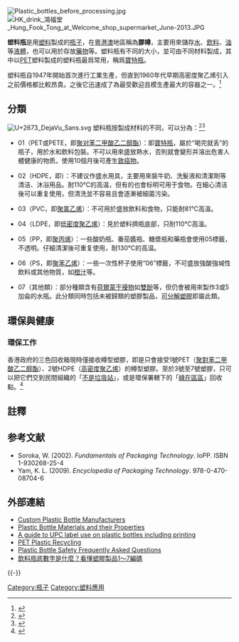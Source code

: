 {{NoteTA
|1=zh-hans:塑料; zh-hant:塑膠;
}}
[[File:Plastic_bottles_before_processing.jpg|thumb]]
[[File:HK_drink_鴻福堂_Hung_Fook_Tong_at_Welcome_shop_supermarket_June-2013.JPG|thumb]]

'''塑料瓶'''是用[[塑料|塑料]]製成的[[瓶子|瓶子]]，在[[粵港澳|粵港澳]]地區稱為'''膠樽'''，主要用來儲存[[水|水]]、[[飲料|飲料]]、[[油|油]]等[[液體|液體]]，也可以用於存放[[藥物|藥物]]等。塑料瓶有不同的大小，並可由不同材料製成，其中以[[聚对苯二甲酸乙二酯|PET]]塑料製成的塑料瓶最爲常用，稱爲[[寶特瓶|寶特瓶]]。

塑料瓶自1947年開始首次進行工業生產，但直到1960年代早期高密度聚乙烯引入之前價格都比較昂貴。之後它迅速成了為最受歡迎且模生產最大的容器之一。<ref name="The History of soft drink Timeline">{{cite web |title=The History of soft drink Timeline|url=http://inventors.about.com/library/weekly/aa091699.htm|accessdate=2008-04-23}}</ref>

== 分類==
{{see|塑膠分類標誌}}
[[File:U+2673_DejaVu_Sans.svg|right]]
塑料瓶按製成材料的不同，可以分為：<ref>{{cite web|title=食品塑料瓶底数字为致癌等级|url=http://health.sina.com.cn/hc/2013-08-28/1143101628.shtml|publisher=新浪健康|accessdate=2015-03-21|archive-date=2019-05-21|archive-url=https://web.archive.org/web/20190521015237/http://health.sina.com.cn/hc/2013-08-28/1143101628.shtml|dead-url=no}}</ref><ref>{{cite web|title=The Numbers on Plastic Bottles: What do Plastic Recycling Symbols Mean?|url=http://naturalsociety.com/recycling-symbols-numbers-plastic-bottles-meaning/|publisher=Natural Society|accessdate=2015-03-21|archive-date=2021-01-20|archive-url=https://web.archive.org/web/20210120061912/https://naturalsociety.com/recycling-symbols-numbers-plastic-bottles-meaning/|dead-url=no}}</ref>

*01（PET或PETE，即[[聚对苯二甲酸乙二醇酯|聚对苯二甲酸乙二醇酯]]）：即[[寶特瓶|寶特瓶]]，屬於“喝完就丢”的瓶子，用於水和飲料包裝。不可以用來盛放熱水，否則就會變形并溶出危害人體健康的物质。使用10個月後可產生[[致癌物|致癌物]]。

*02（HDPE，即{{le|高密度聚乙烯|High-density polyethylene}}）：不建议作盛水用具，主要用來裝牛奶、洗髮液和清潔劑等清洁、沐浴用品。耐110℃的高温，但有的也會标明可用于食物。在細心清洁後可以重复使用，但清洗並不容易且會逐漸被細菌污染。

*03（PVC，即[[聚氯乙烯|聚氯乙烯]]）：不可用於盛放飲料和食物，只能耐81℃高溫。

*04（LDPE，即[[聚乙烯|低密度聚乙烯]]）：見於塑料擠瓶底部，只耐110℃高溫。

*05（PP，即[[聚丙烯|聚丙烯]]）：一些酸奶瓶、番茄醬瓶、糖漿瓶和藥瓶會使用05標籤，不透明。仔細清潔後可重复使用，耐130℃的高温。

*06（PS，即[[聚苯乙烯|聚苯乙烯]]）：一些一次性杯子使用“06”標籤，不可盛放強酸強堿性飲料或其他物質，如[[橙汁|橙汁]]等。

*07（其他類）：部分種類含有[[荷爾蒙干擾物|荷爾蒙干擾物]]如[[雙酚|雙酚]]等，但仍會被用來製作3或5加侖的水瓶。此分類同時包括未被歸類的塑膠製品，[[可分解塑膠|可分解塑膠]]即屬此類。

==環保與健康==
{{main|塑料|聚氯乙烯|寶特瓶回收技術}}

=== 環保工作 ===
香港政府的三色回收箱現時僅接收樽型塑膠，即是只會接受1號PET（[[聚對苯二甲酸乙二醇酯|聚對苯二甲酸乙二醇酯]]）、2號HDPE（[[高密度聚乙烯|高密度聚乙烯]]）的樽型塑膠。至於3號至7號塑膠，只可以把它們交到民間組織的「[[不是垃圾站|不是垃圾站]]」，或是環保署轄下的「[[綠在區區|綠在區區]]」回收點。<ref>{{cite|1=|author1=[[綠色和平|綠色和平]]|title=2019-最新塑膠回收攻略|url=https://www.greenpeace.org/hongkong/issues/plastics/update/10446/2019-最新塑膠回收攻略/|accessdate=2022-04-22|archive-date=2020-11-28|archive-url=https://web.archive.org/web/20201128054202/https://www.greenpeace.org/hongkong/issues/plastics/update/10446/2019-%E6%9C%80%E6%96%B0%E5%A1%91%E8%86%A0%E5%9B%9E%E6%94%B6%E6%94%BB%E7%95%A5/|dead-url=no}}</ref>

==註釋==
{{reflist}}

==参考文献==
{{refbegin}}
* Soroka, W. (2002). ''Fundamentals of Packaging Technology''. IoPP. ISBN 1-930268-25-4
* Yam, K. L. (2009). ''Encyclopedia of Packaging Technology''. 978-0-470-08704-6
{{refend}}

== 外部連結 ==
{{Commons category|Plastic bottles}}
{{div col|2}}
* [https://www.plastic-bottle-manufacturers.com Custom Plastic Bottle Manufacturers] {{Wayback|url=https://www.plastic-bottle-manufacturers.com/ |date=20201127173711 }}
* [http://www.ebottles.com/resins.asp Plastic Bottle Materials and their Properties] {{Wayback|url=http://www.ebottles.com/resins.asp |date=20121105012221 }}
* [https://web.archive.org/web/20070624135527/http://www.ebottles.com/upccode.asp A guide to UPC label use on plastic bottles including printing]
* [http://www.napcor.com/pdf/Master.pdf PET Plastic Recycling] {{Wayback|url=http://www.napcor.com/pdf/Master.pdf |date=20170329042931 }}
* [http://www.ebottles.com/articles/bottlesafety.asp Plastic Bottle Safety Frequently Asked Questions] {{Wayback|url=http://www.ebottles.com/articles/bottlesafety.asp |date=20121104170705 }}
*[https://www.epochtimes.com/b5/19/6/25/n11345941.htm 飲料瓶底數字是什麼？看懂塑膠製品1～7編碼] {{Wayback|url=https://www.epochtimes.com/b5/19/6/25/n11345941.htm |date=20200217155015 }}
{{div col end}}
{{-}}
{{包裝}}
{{HealthIssuesOfPlastics}}

{{Authority control}}
[[Category:瓶子|Category:瓶子]]
[[Category:塑料應用|Category:塑料應用]]
